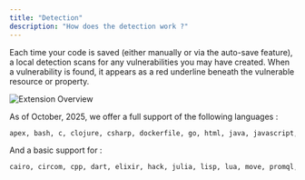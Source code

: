 ```yaml
---
title: "Detection"
description: "How does the detection work ?"
---
```


Each time your code is saved (either manually or via the auto-save feature), a local detection scans for any vulnerabilities you may have created. When a vulnerability is found, it appears as a red underline beneath the vulnerable resource or property.

![Extension Overview](/content/devs/images/extension-overview.png)

<Accordion title="Covered languages" icon="languages">
  As of October, 2025, we offer a full support of the following languages :

  ```markdown
  apex, bash, c, clojure, csharp, dockerfile, go, html, java, javascript, json, kotlin, ocaml, php, python, ruby, rust, scala, solidity, swift, terraform, typescript, yaml
  ```

  And a basic support for :

  ```markdown
  cairo, circom, cpp, dart, elixir, hack, julia, lisp, lua, move, promql, protobuf, ql, r, scheme, vue, xml
  ```
</Accordion>
